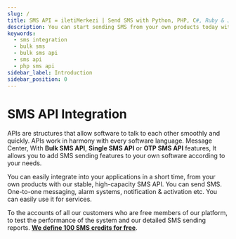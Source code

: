 ```yaml
---
slug: /
title: SMS API = iletiMerkezi | Send SMS with Python, PHP, C#, Ruby & Java
description: You can start sending SMS from your own products today with our stable, high-capacity and fast SMS API that you can easily integrate into your applications in a short time.
keywords:
  - sms integration
  - bulk sms
  - bulk sms api
  - sms api
  - php sms api
sidebar_label: Introduction
sidebar_position: 0
---
```


# SMS API Integration

APIs are structures that allow software to talk to each other smoothly and quickly.
APIs work in harmony with every software language. Message Center,
With **Bulk SMS API**, **Single SMS API** or **OTP SMS API** features,
It allows you to add SMS sending features to your own software according to your needs.

You can easily integrate into your applications in a short time,
from your own products with our stable, high-capacity SMS API.
You can send SMS. One-to-one messaging, alarm systems,
notification & activation etc. You can easily use it for services.

To the accounts of all our customers who are free members of our platform,
to test the performance of the system and our detailed SMS sending reports.
**[We define 100 SMS credits for free](https://www.iletimerkezi.com/panel/auth/signup?ref=toplusmsapi.com)**.